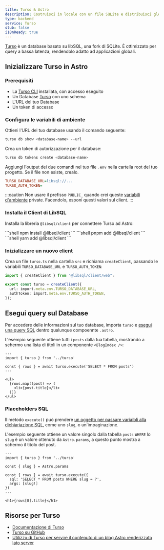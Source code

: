 ```yaml
---
title: Turso & Astro
description: Costruisci in locale con un file SQLite e distribuisci globalmente con Turso.
type: backend
service: Turso
stub: false
i18nReady: true
---
```


[Turso](https://turso.tech) è un database basato su libSQL, una fork di SQLite. È ottimizzato per query a bassa latenza, rendendolo adatto ad applicazioni globali.

## Inizializzare Turso in Astro

### Prerequisiti

- La [Turso CLI](https://docs.turso.tech/reference/turso-cli) installata, con accesso eseguito
- Un Database [Turso](https://turso.tech) con uno schema
- L'URL del tuo Database
- Un token di accesso

### Configura le variabili di ambiente

Ottieni l'URL del tuo database usando il comando seguente:

```bash
turso db show <database-name> --url
```

Crea un token di autorizzazione per il database:

```bash
turso db tokens create <database-name>
```

Aggiungi l'output dei due comandi nel tuo file `.env` nella cartella root del tuo progetto. Se il file non esiste, crealo.

```ini title=".env"
TURSO_DATABASE_URL=libsql://...
TURSO_AUTH_TOKEN=
```

:::caution
Non usare il prefisso `PUBLIC_` quando crei queste [variabili d'ambiente](/it/guides/environment-variables/) private. Facendolo, esponi questi valori sul client.
:::

### Installa il Client di LibSQL

Installa la libreria `@libsql/client` per connettere Turso ad Astro:

<PackageManagerTabs>
  <Fragment slot="npm">
    ```shell
    npm install @libsql/client
    ```
  </Fragment>
  <Fragment slot="pnpm">
    ```shell
    pnpm add @libsql/client
    ```
  </Fragment>
  <Fragment slot="yarn">
    ```shell
    yarn add @libsql/client
    ```
  </Fragment>
</PackageManagerTabs>

### Inizializzare un nuovo client

Crea un file `turso.ts` nella cartella `src` e richiama `createClient`, passando le variabili `TURSO_DATABASE_URL` e `TURSO_AUTH_TOKEN`:

```ts title="src/turso.ts"
import { createClient } from "@libsql/client/web";

export const turso = createClient({
  url: import.meta.env.TURSO_DATABASE_URL,
  authToken: import.meta.env.TURSO_AUTH_TOKEN,
});
```

## Esegui query sul Database

Per accedere delle informazioni sul tuo database, importa `turso` e [esegui una query SQL](https://docs.turso.tech/libsql/client-access/javascript-typescript-sdk#execute-a-single-statement) dentro qualunque compoennte `.astro`.

L'esempio seguente ottiene tutti i `posts` dalla tua tabella, mostrando a schermo una lista di titoli in un componente `<BlogIndex />`:

```astro title="src/components/BlogIndex.astro"
---
import { turso } from '../turso'

const { rows } = await turso.execute('SELECT * FROM posts')
---

<ul>
  {rows.map((post) => (
    <li>{post.title}</li>
  ))}
</ul>
```

### Placeholders SQL

Il metodo `execute()` può prendere [un oggetto per passare variaibli alla dichiariazione SQL](https://docs.turso.tech/libsql/client-access/javascript-typescript-sdk#positional-placeholders), come uno `slug`, o un'impaginazione.

L'esempio seguente ottiene un valore singolo dalla tabella `posts` `WHERE` lo `slug` è un valore ottenuto da `Astro.params`, a questo punto mostra a schermo il titolo del post.

```astro title="src/pages/index.astro"
---
import { turso } from '../turso'

const { slug } = Astro.params

const { rows } = await turso.execute({
  sql: 'SELECT * FROM posts WHERE slug = ?',
  args: [slug!]
})
---

<h1>{rows[0].title}</h1>
```

## Risorse per Turso
- [Documentazione di Turso](https://docs.turso.tech)
- [Turso su GitHub](https://github.com/tursodatabase)
- [Utilizzo di Turso per servire il contenuto di un blog Astro renderizzato lato server](https://blog.turso.tech/using-turso-to-serve-a-server-side-rendered-astro-blogs-content-58caa6188bd5)
